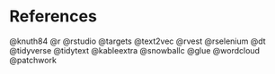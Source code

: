 # References {.unnumbered}

::: {#refs}
@knuth84 @r @rstudio @targets @text2vec @rvest @rselenium @dt @tidyverse @tidytext @kableextra @snowballc @glue @wordcloud @patchwork
:::

